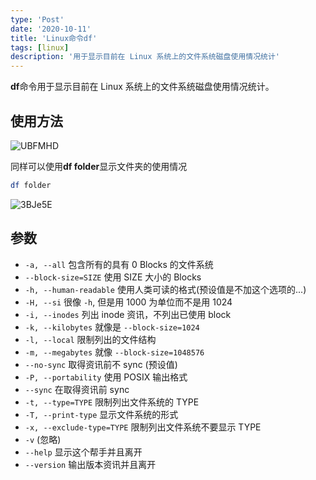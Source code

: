 ```yaml
---
type: 'Post'
date: '2020-10-11'
title: 'Linux命令df'
tags: [linux]
description: '用于显示目前在 Linux 系统上的文件系统磁盘使用情况统计'
---
```


**df**命令用于显示目前在 Linux 系统上的文件系统磁盘使用情况统计。

## 使用方法

![UBFMHD](https://cdn.jsdelivr.net/gh/manonicu/pics@master/uPic/UBFMHD.png)

同样可以使用**df folder**显示文件夹的使用情况

```bash
df folder
```

![3BJe5E](https://cdn.jsdelivr.net/gh/manonicu/pics@master/uPic/3BJe5E.png)

## 参数

- `-a, --all` 包含所有的具有 0 Blocks 的文件系统
- `--block-size=SIZE` 使用 SIZE 大小的 Blocks
- `-h, --human-readable` 使用人类可读的格式(预设值是不加这个选项的...)
- `-H, --si` 很像 `-h`, 但是用 1000 为单位而不是用 1024
- `-i, --inodes` 列出 inode 资讯，不列出已使用 block
- `-k, --kilobytes` 就像是 `--block-size=1024`
- `-l, --local` 限制列出的文件结构
- `-m, --megabytes` 就像 `--block-size=1048576`
- `--no-sync` 取得资讯前不 sync (预设值)
- `-P, --portability` 使用 POSIX 输出格式
- `--sync` 在取得资讯前 sync
- `-t, --type=TYPE` 限制列出文件系统的 TYPE
- `-T, --print-type` 显示文件系统的形式
- `-x, --exclude-type=TYPE` 限制列出文件系统不要显示 TYPE
- `-v` (忽略)
- `--help` 显示这个帮手并且离开
- `--version` 输出版本资讯并且离开

